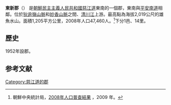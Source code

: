 {{Infobox  Korean settlement
| context = north
| img = DPRK2006_Chagang-Tongsin.PNG
| hangul = 동신군
| hanja = {{linktext|東|新|郡}}
|rr=Dongsin-gun
|mr=Tongsin-gun
| area_km2 = 1205
|  pop = 47460
| popyear = 2008
|  divs = 1邑、14里
}}
'''東新郡'''（{{kor|諺=동신군|漢=東新郡|羅=Tongsin gun|f=y}}） 是[[朝鮮民主主義人民共和國|朝鮮民主主義人民共和國]][[慈江道|慈江道]]東南的一個郡，東南與[[平安南道|平安南道]]相鄰。位於[[狄逾嶺山脈|狄逾嶺山脈]]和[[妙香山脈|妙香山脈]]之間、[[清川江|清川江]]上游。最高點為海拔2,019公尺的雄魚水山。面積1,205平方公里，2008年人口47,460人。<ref>朝鮮中央統計局，[http://unstats.un.org/unsd/demographic/sources/census/2010_PHC/North_Korea/Final%20national%20census%20report.pdf 2008年人口普查結果] {{Wayback|url=http://unstats.un.org/unsd/demographic/sources/census/2010_PHC/North_Korea/Final%20national%20census%20report.pdf |date=20100331091148 }}，2009 年。</ref>下分1邑、14里。

== 歷史 ==
1952年設郡。

== 参考文献 ==
<div class="references-small">
<references></references>
</div>

{{慈江道行政區劃}}

{{DEFAULTSORT:Tongsin-gun}}

[[Category:慈江道的郡|Category:慈江道的郡]]